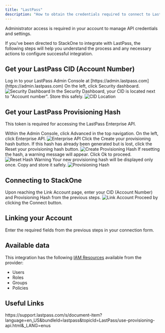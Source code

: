 ```yaml
---
title: "LastPass"
description: "How to obtain the credentials required to connect to Lastpass."
---
```



<Note>
  Administrator access is required in your account to manage API credentials and settings.
</Note>

If you've been directed to StackOne to integrate with LastPass, the following steps will help you understand the process and any necessary actions to configure successful integration.

## Get your LastPass CID (Account Number)

<Steps>
  <Step title="Log in to LastPass Admin Console">
    Log in to your LastPass Admin Console at [https://admin.lastpass.com](https://admin.lastpass.com)
  </Step>

  <Step title="Access Security Dashboard">
    On the left, click Security dashboard.
    <Frame>
      <img className='rounded-md' style={{ margin: '0 auto', border: '1px solid #efefef' }} alt="Security Dashboard" src="/images/lastpass/image1.png" />
    </Frame>
  </Step>

  <Step title="Locate CID">
    In the Security Dashboard, your CID is located next to "Account number". Store this safely.
    <Frame>
      <img className='rounded-md' style={{ margin: '0 auto', border: '1px solid #efefef' }} alt="CID Location" src="/images/lastpass/image2.png" />
    </Frame>
  </Step>
</Steps>

## Get your LastPass Provisioning Hash

This token is required for accessing the LastPass Enterprise API.

<Steps>
  <Step title="Access Enterprise API">
    Within the Admin Console, click Advanced in the top navigation.
  </Step>

  <Step title="Navigate to Enterprise API">
    On the left, click Enterprise API.
    <Frame>
      <img className='rounded-md' style={{ margin: '0 auto', border: '1px solid #efefef' }} alt="Enterprise API" src="/images/lastpass/image3.png" />
    </Frame>
  </Step>

  <Step title="Create Provisioning Hash">
    Click the Create your provisioning hash button. If this hash has already been generated but is lost, click the Reset your provisioning hash button.
    <Frame>
      <img className='rounded-md' style={{ margin: '0 auto', border: '1px solid #efefef' }} alt="Create Provisioning Hash" src="/images/lastpass/image4.png" />
    </Frame>
  </Step>

  <Step title="Handle Hash Reset Warning">
    If resetting the hash, a warning message will appear. Click Ok to proceed.
    <Frame>
      <img className='rounded-md' style={{ margin: '0 auto', border: '1px solid #efefef' }} alt="Reset Hash Warning" src="/images/lastpass/image5.png" />
    </Frame>
  </Step>

  <Step title="Copy Provisioning Hash">
    Your new provisioning hash will be displayed only once. Copy and store it safely.
    <Frame>
      <img className='rounded-md' style={{ margin: '0 auto', border: '1px solid #efefef' }} alt="Provisioning Hash" src="/images/lastpass/image6.png" />
    </Frame>
  </Step>
</Steps>

## Connecting to StackOne

<Steps>
  <Step title="Enter Credentials">
    Upon reaching the Link Account page, enter your CID (Account Number) and Provisioning Hash from the previous steps.
    <Frame>
      <img className='rounded-md' style={{ margin: '0 auto', border: '1px solid #efefef' }} alt="Link Account" src="/images/lastpass/image7.png" />
    </Frame>
  </Step>

  <Step title="Connect">
    Proceed by clicking the Connect button.
  </Step>
</Steps>


## Linking your Account

Enter the required fields from the previous steps in your connection form.

<IntegrationFooter />


## Available data

This integration has the following [IAM Resources](https://docs.stackone.com/reference/iam_list_users) available from the provider:
<ul>
 <li>Users</li>
 <li>Roles</li>
 <li>Groups</li>
 <li>Policies</li>
</ul>


## Useful Links
<Card title="API Reference" icon="link" href="https://support.lastpass.com/s/document-item?language=en_US&bundleId=lastpass&topicId=LastPass/use-provisioning-api.html&_LANG=enus">
    https://support.lastpass.com/s/document-item?language=en_US&bundleId=lastpass&topicId=LastPass/use-provisioning-api.html&_LANG=enus
</Card>

